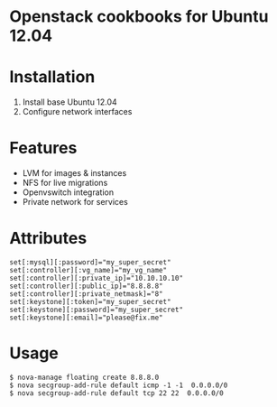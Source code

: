 <h1>Openstack cookbooks for Ubuntu 12.04</h1>

= Installation =

# Install base Ubuntu 12.04 
# Configure network interfaces 

= Features =

* LVM for images & instances 
* NFS for live migrations
* Openvswitch integration
* Private network for services

= Attributes =

<pre>
set[:mysql][:password]="my_super_secret"
set[:controller][:vg_name]="my_vg_name"
set[:controller][:private_ip]="10.10.10.10"
set[:controller][:public_ip]="8.8.8.8"
set[:controller][:private_netmask]="8"
set[:keystone][:token]="my_super_secret"
set[:keystone][:password]="my_super_secret"
set[:keystone][:email]="please@fix.me"
</pre> 

= Usage =

<pre>
$ nova-manage floating create 8.8.8.0
$ nova secgroup-add-rule default icmp -1 -1  0.0.0.0/0
$ nova secgroup-add-rule default tcp 22 22  0.0.0.0/0
</pre>

